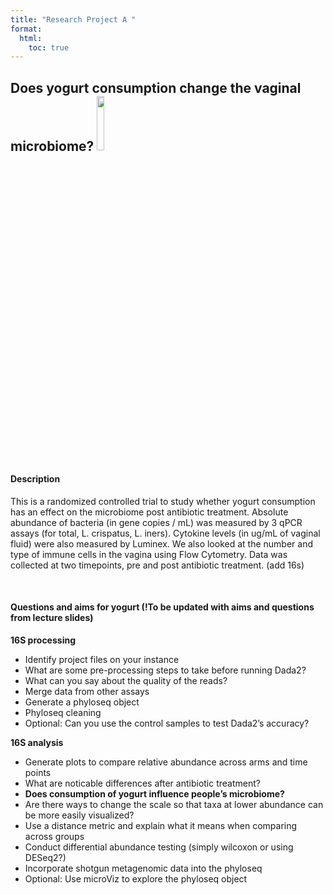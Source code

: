 ```yaml
---
title: "Research Project A "
format:
  html:
    toc: true
---
```


## Does yogurt consumption change the vaginal microbiome? ![](images/greek-yogurt.jpg){width=15%}


#### Description
This is a randomized controlled trial to study whether yogurt consumption has an effect on the microbiome post antibiotic treatment. Absolute abundance of bacteria (in gene copies / mL) was measured by 3 qPCR assays (for total, L. crispatus, L. iners). Cytokine levels (in ug/mL of vaginal fluid) were also measured by Luminex. We also looked at the number and type of immune cells in the vagina using Flow Cytometry. Data was collected at two timepoints, pre and post antibiotic treatment. (add 16s)

\

#### Questions and aims for yogurt (!To be updated with aims and questions from lecture slides)
**16S processing** \

* Identify project files on your instance
* What are some pre-processing steps to take before running Dada2?
* What can you say about the quality of the reads?
* Merge data from other assays 
* Generate a phyloseq object
* Phyloseq cleaning
* Optional: Can you use the control samples to test Dada2's accuracy?
 

**16S analysis**

* Generate plots to compare relative abundance across arms and time points
* What are noticable differences after antibiotic treatment?
* **Does consumption of yogurt influence people's microbiome?**
* Are there ways to change the scale so that taxa at lower abundance can be more easily visualized?
* Use a distance metric and explain what it means when comparing across groups
* Conduct differential abundance testing (simply wilcoxon or using DESeq2?)
* Incorporate shotgun metagenomic data into the phyloseq
* Optional: Use microViz to explore the phyloseq object
